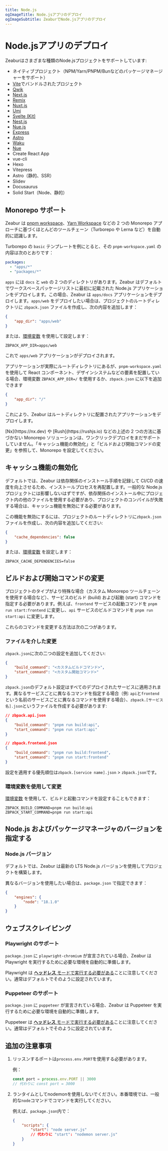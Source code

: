 ```yaml
---
title: Node.js
ogImageTitle: Node.jsアプリのデプロイ
ogImageSubtitle: ZeaburでNode.jsアプリのデプロイ
---
```



# Node.jsアプリのデプロイ

Zeaburはさまざまな種類のNode.jsプロジェクトをサポートしています:

- ネイティブプロジェクト（NPM/Yarn/PNPM/Bunなどのパッケージマネージャーをサポート）
- [Vite](./nodejs/vite)でバンドルされたプロジェクト
- [Qwik](./nodejs/qwik)
- [Next.js](./nodejs/nextjs)
- [Remix](./nodejs/remix)
- [Nuxt.js](./nodejs/nuxt)
- [Umi](./nodejs/umi)
- [Svelte (Kit)](./nodejs/svelte-kit)
- [Nest.js](./nodejs/nestjs)
- [Nue.js](./nodejs/nue)
- [Express](./nodejs/express)
- [Astro](./nodejs/astro)
- [Waku](./nodejs/waku)
- [Nue](./nodejs/nue)
- Create React App
- vue-cli
- Hexo
- Vitepress
- Astro（静的、SSR）
- Slidev
- Docusaurus
- Solid Start（Node、静的）

## Monorepo サポート

Zeabur は [pnpm workspace](https://pnpm.io/workspaces)、[Yarn Workspace](https://yarnpkg.com/features/workspaces) などの 2 つの Monorepo アプローチに基づくほとんどのツールチェーン（Turborepo や Lerna など）を自動的に認識します。

Turborepo の `basic` テンプレートを例にとると、その `pnpm-workspace.yaml` の内容は次のとおりです：

```yaml
packages:
  - "apps/*"
  - "packages/*"
```

`apps` には `docs` と `web` の 2 つのディレクトリがあります。Zeabur はデフォルトでワークスペースパッケージリストに最初に記載された Node.js アプリケーションをデプロイします。この場合、Zeabur は `apps/docs` アプリケーションをデプロイします。`apps/web` をデプロイしたい場合は、プロジェクトのルートディレクトリに `zbpack.json` ファイルを作成し、次の内容を追加します：

```json
{
    "app_dir": "apps/web"
}
```

または、[環境変数](/deploy/variables) を使用して設定します：

```env
ZBPACK_APP_DIR=apps/web
```

これで `apps/web` アプリケーションがデプロイされます。

アプリケーションが実際にルートディレクトリにあるが、`pnpm-workspace.yaml` を使用して React コンポーネント、デザインシステムなどの要素を配置している場合、環境変数 `ZBPACK_APP_DIR=/` を使用するか、`zbpack.json` に以下を追加できます

```json
{
    "app_dir": "/"
}
```

これにより、Zeabur はルートディレクトリに配置されたアプリケーションをデプロイします。

<Callout type="info">
    [Nx](https://nx.dev) や [Rush](https://rushjs.io) などの上述の 2 つの方法に基づかない Monorepo ソリューションは、ワンクリックデプロイをまだサポートしていません。「キャッシュ機能の無効化」と「ビルドおよび開始コマンドの変更」を参照して、Monorepo を設定してください。
</Callout>

## キャッシュ機能の無効化

デフォルトでは、Zeabur は依存関係のインストール手順を記録して CI/CD の速度を向上させるため、インストールプロセスを再配置します。一般的な Node.js プロジェクトには影響しないはずですが、依存関係のインストール中にプロジェクト内の他のファイルを使用する必要があり、プロジェクトのコンパイルが失敗する場合は、キャッシュ機能を無効にする必要があります。

この機能を無効にするには、プロジェクトのルートディレクトリに`zbpack.json`ファイルを作成し、次の内容を追加してください:

```json
{
    "cache_dependencies": false
}
```

または、[環境変数](/deploy/variables) を設定します：

```env
ZBPACK_CACHE_DEPENDENCIES=false
```

## ビルドおよび開始コマンドの変更

プロジェクトのタイプがより特殊な場合（カスタム Monorepo ツールチェーンを使用する場合など）、サービスのビルド (build) および起動 (start) コマンドを指定する必要があります。例えば、`frontend` サービスの起動コマンドを `pnpm run start:frontend` に変更し、`api` サービスのビルドコマンドを `pnpm run start:api` に変更します。

これらのコマンドを変更する方法は次の二つがあります。

### ファイルを介した変更

`zbpack.json`に次の二つの設定を追加してください:

```json
{
    "build_command": "<カスタムビルドコマンド>",
    "start_command": "<カスタム開始コマンド>"
}
```

`zbpack.json`のデフォルト設定はすべてのデプロイされたサービスに適用されます。異なるサービスごとに異なるコマンドを指定する場合（例: `api`と`frontend`という名前のサービスごとに異なるコマンドを使用する場合）、`zbpack.[サービス名].json`というファイルを作成する必要があります:

```json
// zbpack.api.json
{
    "build_command": "pnpm run build:api",
    "start_command": "pnpm run start:api"
}
```

```json
// zbpack.frontend.json
{
    "build_command": "pnpm run build:frontend",
    "start_command": "pnpm run start:frontend"
}
```

設定を適用する優先順位は`zbpack.[service name].json` > `zbpack.json`です。

### 環境変数を使用して変更

[環境変数](/deploy/variables) を使用して、ビルドと起動コマンドを設定することもできます：

```env
ZBPACK_BUILD_COMMAND=pnpm run build:api
ZBPACK_START_COMMAND=pnpm run start:api
```

## Node.js およびパッケージマネージャのバージョンを指定する

### Node.js バージョン

デフォルトでは、Zeabur は最新の LTS Node.js バージョンを使用してプロジェクトを構築します。

異なるバージョンを使用したい場合は、`package.json` で指定できます：

```json
{
    "engines": {
        "node": "18.1.0"
    }
}
```

## ウェブスクレイピング

### Playwright のサポート

`package.json` に `playwright-chromium` が宣言されている場合、Zeabur は Playwright を実行するために必要な環境を自動的に準備します。

Playwright は [**ヘッドレス** モードで実行する必要がある](https://playwright.dev/docs/api/class-browsertype#browser-type-launch-option-headless)ことに注意してください。通常はデフォルトでそのように設定されています。

### Puppeteer のサポート

`package.json` に `puppeteer` が宣言されている場合、Zeabur は Puppeteer を実行するために必要な環境を自動的に準備します。

Puppeteer は [**ヘッドレス** モードで実行する必要がある](https://pptr.dev/guides/headless-modes)ことに注意してください。通常はデフォルトでそのように設定されています。

## 追加の注意事項

1.  リッスンするポートは`process.env.PORT`を使用する必要があります。

    例：

    ```js
    const port = process.env.PORT || 3000
    // 代わりに const port = 3000
    ```

2.  ランタイムとしてnodemonを使用しないでください。本番環境では、一般的な`node`コマンドでコマンドを実行してください。

    例えば、`package.json`内で：

    ```json
    {
        "scripts": {
            "start": "node server.js"
            // 代わりに "start": "nodemon server.js"
        }
    }
    ```
